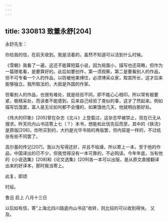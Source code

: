 ```yaml
---
---
---
```

title: 330813 致董永舒[204]
---




永舒先生：

你给我的信，在前天收到。我是活着的，虽然不知道可以活到什么时候。

《雪朝》我看了一遍，这还不能算短篇小说，因为局面小，描写也还简略，但作为一篇随笔看，是要算好的。此后如要创作，第一须观察，第二是要看别人的作品，但不可专看一个人的作品，以防被他束缚住，必须博采众家，取其所长，这才后来能够独立。我所取法的，大抵是外国的作家。

但看别人的作品，也很有难处，就是经验不同，即不能心心相印。所以常有极要紧，极精采处，而读者不能感到，后来自己经验了类似的事，这才了然起来。例如描写饥饿罢，富人是无论如何都不会懂的，如果饿他几天，他就明白那好处。

《伟大的印象》[205]曾在杂志《北斗》上登载过，这杂志早被禁止，现在已无从搜求。昨天托内山书店寄上七（？）本书，想能和此信先后而至，其中的《铁流》是原版[206]，你所买到的，大约是光华书局的再版罢，但内容是一样的，不过纸张有些不同罢了。

高尔基的传记[207]，我以为写得还好，并且不枯燥，所以寄上一本。至于他的作品，中国译出的已不少，但我觉得没有一本可靠的，不必购读。今年年底，当有他的《小说选集》[208]和《论文选集》[209]各一本可以出版，是从原文直接翻译出来的好译本，那时我当寄上。

此复，即颂

时绥。

鲁迅 启上 八月十三日

以后如有信，寄“上海北四川路底内山书店”收转，则比较的可以收到得快。 又及。